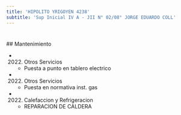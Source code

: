 ```yaml
---
title: 'HIPOLITO YRIGOYEN 4238'
subtitle: 'Sup Inicial IV A - JII N° 02/08° JORGE EDUARDO COLL'
---
```


#


 ## Mantenimiento

*  (2022) Otros Servicios 
    + Puesta a punto en tablero electrico

*  (2022) Otros Servicios 
    + Puesta en normativa inst. gas

*  (2022) Calefaccion y Refrigeracion 
    + REPARACION DE CALDERA



